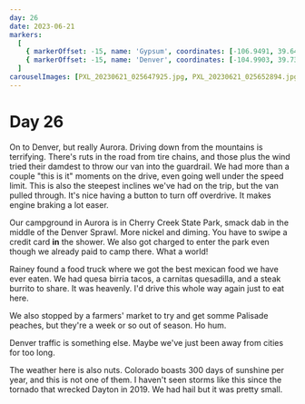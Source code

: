 ```yaml
---
day: 26
date: 2023-06-21
markers:
  [
    { markerOffset: -15, name: 'Gypsum', coordinates: [-106.9491, 39.6447] },
    { markerOffset: -15, name: 'Denver', coordinates: [-104.9903, 39.7392] },
  ]
carouselImages: [PXL_20230621_025647925.jpg, PXL_20230621_025652894.jpg]
---
```


# Day 26

On to Denver, but really Aurora. Driving down from the mountains is terrifying. There's ruts in the road from tire chains, and those plus the wind tried their damdest to throw our van into the guardrail. We had more than a couple "this is it" moments on the drive, even going well under the speed limit. This is also the steepest inclines we've had on the trip, but the van pulled through. It's nice having a button to turn off overdrive. It makes engine braking a lot easer.

Our campground in Aurora is in Cherry Creek State Park, smack dab in the middle of the Denver Sprawl. More nickel and diming. You have to swipe a credit card **in** the shower. We also got charged to enter the park even though we already paid to camp there. What a world!

Rainey found a food truck where we got the best mexican food we have ever eaten. We had quesa birria tacos, a carnitas quesadilla, and a steak burrito to share. It was heavenly. I'd drive this whole way again just to eat here.

We also stopped by a farmers' market to try and get somme Palisade peaches, but they're a week or so out of season. Ho hum.

Denver traffic is something else. Maybe we've just been away from cities for too long.

The weather here is also nuts. Colorado boasts 300 days of sunshine per year, and this is not one of them. I haven't seen storms like this since the tornado that wrecked Dayton in 2019. We had hail but it was pretty small.
